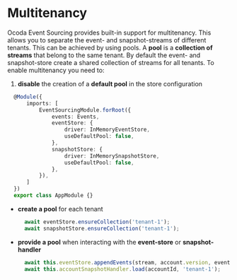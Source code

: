 # Multitenancy

Ocoda Event Sourcing provides built-in support for multitenancy. This allows you to separate the event- and snapshot-streams of different tenants. This can be achieved by using pools. A **pool** is a **collection of streams** that belong to the same tenant.
By default the event- and snapshot-store create a shared collection of streams for all tenants. To enable multitenancy you need to:

1. **disable** the creation of a **default pool** in the store configuration

  ```typescript {7,11}
    @Module({
        imports: [
            EventSourcingModule.forRoot({
                events: Events,
                eventStore: {
                    driver: InMemoryEventStore,
                    useDefaultPool: false,
                },
                snapshotStore: {
                    driver: InMemorySnapshotStore,
                    useDefaultPool: false,
                },
            }),
        ]
    })
    export class AppModule {}
  ```
- **create a pool** for each tenant

  ```typescript
    await eventStore.ensureCollection('tenant-1');
    await snapshotStore.ensureCollection('tenant-1');
  ```

- **provide a pool** when interacting with the **event-store** or **snapshot-handler**

  ```typescript
    await this.eventStore.appendEvents(stream, account.version, events, 'tenant-1');
    await this.accountSnapshotHandler.load(accountId, 'tenant-1');
  ```